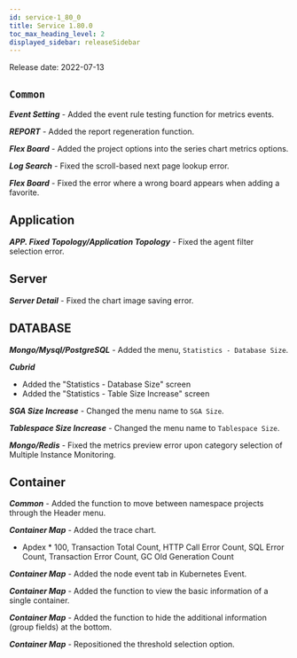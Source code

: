 ```yaml
---
id: service-1_80_0
title: Service 1.80.0
toc_max_heading_level: 2
displayed_sidebar: releaseSidebar
---
```



Release date: 2022-07-13

## `Common`

**_Event Setting_** - Added the event rule testing function for metrics events.

**_REPORT_** - Added the report regeneration function.

**_Flex Board_** - Added the project options into the series chart metrics options.

**_Log Search_** - Fixed the scroll-based next page lookup error.

**_Flex Board_** - Fixed the error where a wrong board appears when adding a favorite.

## Application

**_APP. Fixed Topology/Application Topology_** - Fixed the agent filter selection error.

## Server

**_Server Detail_** - Fixed the chart image saving error.

## DATABASE

**_Mongo/Mysql/PostgreSQL_** - Added the menu, `Statistics - Database Size`.

**_Cubrid_**

- Added the "Statistics - Database Size" screen
- Added the "Statistics - Table Size Increase" screen

**_SGA Size Increase_** - Changed the menu name to `SGA Size`.

**_Tablespace Size Increase_** - Changed the menu name to `Tablespace Size`.

**_Mongo/Redis_** - Fixed the metrics preview error upon category selection of Multiple Instance Monitoring.

## Container

**_Common_** - Added the function to move between namespace projects through the Header menu.

**_Container Map_** - Added the trace chart.

- Apdex \* 100, Transaction Total Count, HTTP Call Error Count, SQL Error Count, Transaction Error Count, GC Old Generation Count

**_Container Map_** - Added the node event tab in Kubernetes Event.

**_Container Map_** - Added the function to view the basic information of a single container.

**_Container Map_** - Added the function to hide the additional information (group fields) at the bottom.

**_Container Map_** - Repositioned the threshold selection option.
